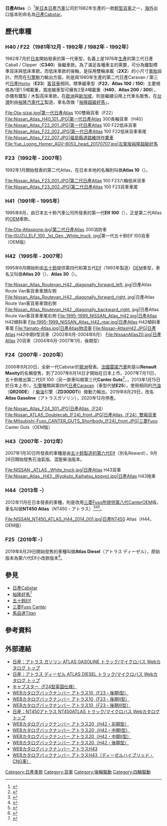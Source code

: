 {{Infobox Automobile
| image          = [[File:AtlasF24.jpg|300px]]
| name           = 日產Atlas
| aka            = 日產Cabstar
| manufacturer   = [[日產汽車|日產汽車]]
| parent_company = 
| production     = 1981年12月-
| predecessor    = 
| successor      = 
| class          = [[貨車|貨車]]
| layout         = [[前置後驅|FR]] / [[四輪驅動|4WD]]
| platform       = 
| body_style     = 
| engine         = 
| transmission   = 五速手動排檔
| wheelbase      = 
| length         = 
| width          = 
| height         = 
| weight         = 
| ftrack         = 
| rtrack         = 
| fuel_economy   = 
| fuel_capacity  = 
| related        = [[五十鈴Elf|五十鈴Elf]]<br>UD Kazet<br>[[馬自達Titan|馬自達Titan]]
| similar        = 
| designer       = 
}}
'''日產Atlas'''（{{lang-ja|日産・アトラス}}）<ref>{{Cite web |url=https://www.favcars.com/nissan/nissan-atlas/#cars |title=Nissan Atlas - favcars.com |access-date=2021-01-13 |archive-date=2021-01-22 |archive-url=https://web.archive.org/web/20210122104826/https://www.favcars.com/nissan/nissan-atlas/#cars |dead-url=no }}</ref>是[[日本|日本]][[日產汽車|日產汽車]]公司於1982年生產的一款[[輕型貨車|輕型貨車]]之一，[[海外|海外]]出口版本則命名為[[日產Cabstar|日產Cabstar]]。

==歷代車種==
===H40 / F22（1981年12月 - 1992年 / 1982年 - 1992年）===
1982年7月於[[日本|日本]]開始發表的第一代車型，名義上是1976年[[生產|生產]]的第三代日產Caball / Clipper（'''C340'''）後繼車款。為了滿足各種車主的需要，可分為鐵製標準貨床與低床車款。而低床車款的後軸，是採用雙輪承載（'''2X2'''）的小尺寸[[車胎|車胎]]設計。然而在[[引擎|引擎]]動力輸出方面，則是與1980年生產的第二代日產Caravan / 第三代[[日產Homy|日產Homy]]（'''E23'''）[[客貨車|客貨車]]相同。標準艙車型（'''F22'''，'''Atlas 100''' / '''150'''）主要規格為1至1.5噸載重，寬座艙車型可擁有2至4噸載重（'''H40'''，'''Atlas 200''' / '''300'''），亦備有鐵製 / 木製高床車款。在[[歐洲|歐洲]]與[[新加坡|新加坡]]，則是繼續沿用上代車名販售。在[[台灣|台灣]]則由[[裕隆汽車|裕隆汽車]][[代工|代工]]製造，車名改做「[[裕隆好馬|裕隆超級好馬]]」。
<gallery>
File:Ota-sizai.jpg|第一代日產Atlas 100雙廂貨車（F22）
File:Nissan_Atlas_H40_101.JPG|第一代日產Atlas 300長軸貨車（H40）
File:Nissan_Atlas_F22_001.JPG|第一代日產Atlas 100 F22低床貨車
File:Nissan_Atlas_F22_002.JPG|第一代日產Atlas 100 F22低床貨車車尾
File:Nissan_Atlas_F22_007.JPG|福島縣道路維持作業車
File:Yue_Loong_Homer_AGV-8053_head_20170707.jpg|左駕版裕隆超級好馬
</gallery>

===F23（1992年 - 2007年）===
1992年1月開始發表的第二代Atlas，在日本本地的名稱則叫做'''Atlas 10'''（{{lang-ja|日産・アトラス 10}}）。
<gallery>
File:Nissan_Atlas_F23_001.JPG|第二代日產Atlas 100 F23六輪低床貨車
File:Nissan_Atlas_F23_002.JPG|第二代日產Atlas 100 F23貨車車尾
</gallery>

===H41（1991年 - 1995年）===
1995年8月，由日本五十鈴汽車公司所發表的第一代'''Elf 100'''（{{lang-ja|エルフ100}}），正是第二代Atlas的[[OEM|OEM]]車款。
<gallery>
File:Ota-Atlasponp.jpg|第二代日產Atlas 200消防車
File:ISUZU_ELF_100,_1st_Gen,_White_truck,.jpg|第一代五十鈴Elf 100貨車（OEM版）
</gallery>

===H42（1995年 - 2007年）===
1995年6月開始則由[[五十鈴|五十鈴]]提供第四代和第五代[[五十鈴Elf|Elf]]（1993年製造）[[OEM|OEM]]車型，車名又叫做'''Atlas 20'''（{{lang-ja|日産・アトラス 20}}）、'''Atlas 30'''（{{lang-ja|日産・アトラス 30}}）。
<gallery>
File:Nissan_Atlas_Routevan_H42,_diagonally_forward_left,.jpg|日產Atlas Route Van客貨車車頭左側
File:Nissan_Atlas_Routevan_H42,_diagonally_forward_right,.jpg|日產Atlas Route Van客貨車車頭右側
File:Nissan_Atlas_Routevan_H42,_diagonally_backward_right,.jpg|日產Atlas Route Van客貨車車尾右側
File:1995-1999_NISSAN_Atlas_H42.jpg|日產Atlas H42傾斜車
File:1995-1999_NISSAN_Atlas_H42_rear.jpg|日產Atlas H42傾斜車車尾
File:Yamato-Atlas.jpg|日產Atlas物流車
File:Nissan-AtlasH42.JPG|日產Atlas H42中期II型貨車（2002年6月-2004年6月）
File:NissanAtlas20.jpg|日產Atlas 20貨車（2004年6月-2007年1月，後期型）
</gallery>

===F24（2007年 - 2020年）===
2006年9月20日，全新一代Cabstar於[[歐洲|歐洲]]發表。[[法國|法國]][[雷諾汽車|雷諾汽車]]則是以'''Renault Maxity'''的名稱發售，到了2007年6月14日才開始在日本上市。2007年7月11日，五十鈴推出第二代Elf 100（另一款車叫做第三代'''Canter Guts'''<ref>{{Cite web |url=https://response.jp/article/2012/11/08/184772.html |title=日産と三菱ふそう、小型トラックのOEM供給で正式合意 - Response.jp |access-date=2021-01-31 |archive-date=2013-09-23 |archive-url=https://web.archive.org/web/20130923105211/http://response.jp/article/2012/11/08/184772.html |dead-url=no }}</ref>，{{lang-ja|キャンターガッツ}}，2013年1月15日於日本上市）。[[引擎|引擎]]種類與第四代[[日產Homy|日產Caravan]]（車型代號'''E25'''），使用相同的[[汽油|汽油]]（'''QR20DE'''） / [[柴油|柴油]]引擎（'''ZD30DDTi'''）做動力輸出。2019年8月29日，改名'''Atlas Gasoline'''（アトラスガソリン），2020年12月停產。
<gallery>
File:Nissan_Atlas_F24_301.JPG|日產Atlas（F24）
File:Nissan_ATLAS_Doublecab_(F24)_front.JPG|日產Atlas（F24）雙廂貨車
File:Mitsubishi-Fuso_CANTER_GUTS_Shortbody_(F24)_front.JPG|三菱Fuso Canter Guts（OEM版）
</gallery>

===H43（2007年 - 2012年）===
2007年1月30日所發表的車種是由[[五十鈴Elf|五十鈴製造的第六代Elf]]（別名Reward），9月28日開始發售石油氣版、混能柴油版本。
<gallery>
File:NISSAN,_ATLAS,_White_truck.jpg|日產Atlas H43貨車
File:Nissan_Atlas,_H43,_(Kyokuto_Kaihatsu_kogyo).jpg|日產Atlas H43拖車
</gallery>

===H44（2013年 -）===
2012年11月在日本發表的車種，則是改用[[
三菱扶桑Canter|三菱Fuso所提供第八代Canter]][[OEM|OEM]]版，車名叫做'''NT450 Atlas'''（NT450・アトラス）<ref>{{Cite web |url=https://response.jp/article/2012/11/09/184968.html |title=日産、NT450アトラス を発売…三菱ふそう キャンター Response自動車 |access-date=2021-01-27 |archive-date=2021-02-06 |archive-url=https://web.archive.org/web/20210206014844/https://response.jp/article/2012/11/09/184968.html |dead-url=no }}</ref><ref>{{Cite web |url=https://car.watch.impress.co.jp/docs/news/1193835.html |title=日産、「NT450 アトラス」一部仕様向上。「VDC」「衝突被害軽減ブレーキ」「LDW」全車標準装備 - Car Watch |access-date=2021-01-27 |archive-date=2021-02-05 |archive-url=https://web.archive.org/web/20210205010510/https://car.watch.impress.co.jp/docs/news/1193835.html |dead-url=no }}</ref><ref>{{Cite web |url=https://global.nissannews.com/ja-JP/releases/release-c2dabea98c19f0fbf6f80d1e8f040120-190702-01-j |title=NT450アトラスの一部仕様向上を発表 - Nissan Corporation |access-date=2021-01-27 |archive-date=2021-02-05 |archive-url=https://web.archive.org/web/20210205035808/https://global.nissannews.com/ja-JP/releases/release-c2dabea98c19f0fbf6f80d1e8f040120-190702-01-j |dead-url=no }}</ref>。
<gallery>
File:NISSAN_NT450_ATLAS_H44_2014_001.jpg|日產NT450 Atlas（H44，OEM版）
</gallery>

===F25（2019年 -）===
2019年8月29日開始發售的車種叫做'''Atlas Diesel'''（アトラス ディーゼル），原始版本為第六代Elf小改款版本<ref>{{Cite web |url=https://global.nissannews.com/ja-JP/releases/release-012e60c65c918c8aad1d656ccb018169-190829-02-j |title=日産自動車、「アトラス ディーゼル（1.55t）」を発表・発売 - Nissan Corporation |access-date=2021-01-27 |archive-date=2021-02-01 |archive-url=https://web.archive.org/web/20210201065736/https://global.nissannews.com/ja-JP/releases/release-012e60c65c918c8aad1d656ccb018169-190829-02-j |dead-url=no }}</ref>。

==參見==
*[[日產Cabstar|日產Cabstar]]
*[[裕隆好馬|裕隆好馬]]<ref>{{Cite web |url=https://www.7car.tw/articles/read/1177 |title=1988.07 裕隆超級好馬型錄 - 7Car 小七車觀點 |access-date=2021-01-13 |archive-date=2017-11-23 |archive-url=https://web.archive.org/web/20171123125600/http://www.7car.tw/articles/read/1177 |dead-url=no }}</ref>
*[[五十鈴Elf|五十鈴Elf]]
*[[三菱Fuso_Canter|三菱Fuso Canter]]
*[[馬自達Titan|馬自達Titan]]

==參考資料==
{{reflist}}

==外部連結==
{{commons category|Nissan Atlas}}
* [https://www3.nissan.co.jp/vehicles/new/atlasf24.html 日産：アトラス ガソリン ATLAS GASOLINE トラック/マイクロバス Webカタログ トップ] {{Wayback|url=https://www3.nissan.co.jp/vehicles/new/atlasf24.html |date=20201219130239 }}
* [https://www3.nissan.co.jp/vehicles/new/atlasf25.html 日産：アトラス ディーゼル ATLAS DIESEL トラック/マイクロバス Webカタログ トップ] {{Wayback|url=https://www3.nissan.co.jp/vehicles/new/atlasf25.html |date=20210216210317 }}
* [http://www.nissan.co.uk/home/vehicles/lcv/F24/index.html?ln=/en_GB キャブスター（F24型英国仕様）] {{Wayback|url=http://www.nissan.co.uk/home/vehicles/lcv/F24/index.html?ln=%2Fen_GB |date=20090223201945 }}
* [http://history.nissan.co.jp/ATLAS10/F23/0010/index.html WEBカタログバックナンバー アトラス10（F23・後期I型）] {{Wayback|url=http://history.nissan.co.jp/ATLAS10/F23/0010/index.html |date=20160304195940 }}
* [http://history.nissan.co.jp/ATLAS10/F23/0208/index.html WEBカタログバックナンバー アトラス10（F23・後期II型）] {{Wayback|url=http://history.nissan.co.jp/ATLAS10/F23/0208/index.html |date=20160304194441 }}
* [http://history.nissan.co.jp/ATLAS10/F23/0408/index.html WEBカタログバックナンバー アトラス10（F23・後期III型）] {{Wayback|url=http://history.nissan.co.jp/ATLAS10/F23/0408/index.html |date=20160304113316 }}
* [https://www3.nissan.co.jp/vehicles/new/nt450atlas.html 日産：NT450アトラス NT450ATLAS トラック/マイクロバス Webカタログ トップ] {{Wayback|url=https://www3.nissan.co.jp/vehicles/new/nt450atlas.html |date=20210114073050 }}
* [http://history.nissan.co.jp/ATLAS20/H42/0010/index.html WEBカタログバックナンバー アトラス20（H42・前期型）] {{Wayback|url=http://history.nissan.co.jp/ATLAS20/H42/0010/index.html |date=20160304130305 }}
* [http://history.nissan.co.jp/ATLAS20/H42/0101/index.html WEBカタログバックナンバー アトラス20（H42・中期I型）] {{Wayback|url=http://history.nissan.co.jp/ATLAS20/H42/0101/index.html |date=20160304120226 }}
* [http://history.nissan.co.jp/ATLAS20/H42/0206/index.html WEBカタログバックナンバー アトラス20（H42・中期II型）] {{Wayback|url=http://history.nissan.co.jp/ATLAS20/H42/0206/index.html |date=20160304195201 }}
* [http://history.nissan.co.jp/ATLAS20/H42/0406/index.html WEBカタログバックナンバー アトラス20（H42・後期型）] {{Wayback|url=http://history.nissan.co.jp/ATLAS20/H42/0406/index.html |date=20160304111153 }}
* [http://history.nissan.co.jp/ATLAS20/H43/0701/index.html WEBカタログバックナンバー アトラスH43] {{Wayback|url=http://history.nissan.co.jp/ATLAS20/H43/0701/index.html |date=20200220022046 }}
* [http://history.nissan.co.jp/ATLAS20/H43/HYBRID/0701/index.html WEBカタログバックナンバー アトラスH43（ディーゼルハイブリッド・CNG車）] {{Wayback|url=http://history.nissan.co.jp/ATLAS20/H43/HYBRID/0701/index.html |date=20200223055715 }}

[[Category:日產車款|Category:日產車款]]
[[Category:貨車|Category:貨車]]
[[Category:後輪驅動|Category:後輪驅動]]
[[Category:四輪驅動|Category:四輪驅動]]